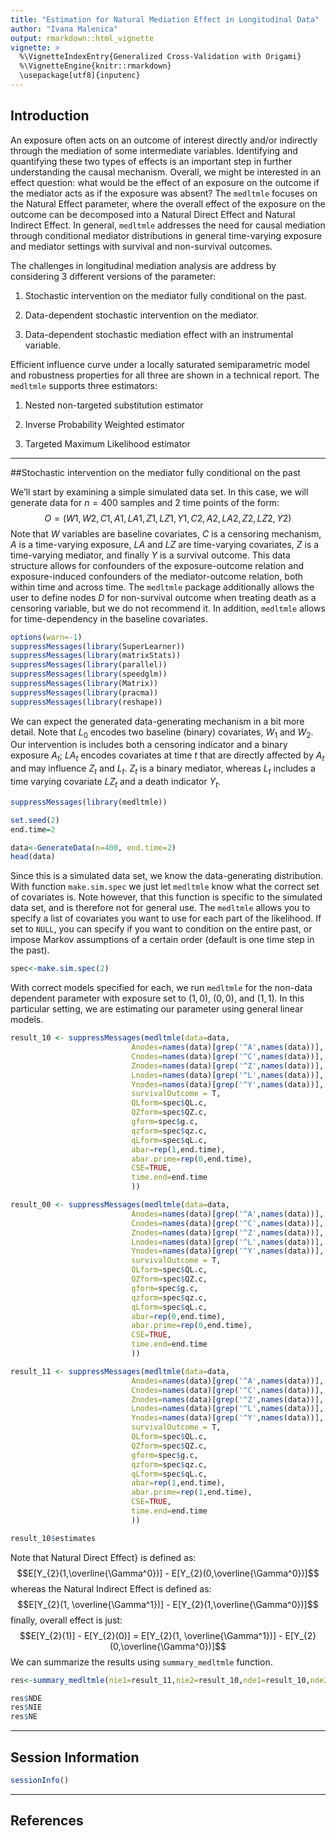 ```yaml
---
title: "Estimation for Natural Mediation Effect in Longitudinal Data"
author: "Ivana Malenica"
output: rmarkdown::html_vignette
vignette: >
  %\VignetteIndexEntry{Generalized Cross-Validation with Origami}
  %\VignetteEngine{knitr::rmarkdown}
  \usepackage[utf8]{inputenc}
---
```


## Introduction

An exposure often acts on an outcome of interest directly and/or indirectly through the mediation of some intermediate variables. Identifying and quantifying these two types of effects is an important step in further understanding the causal mechanism. Overall, we might be interested in an effect question: what would be the effect of an exposure on the outcome if the mediator acts as if the exposure was absent? The `medltmle` focuses on the Natural Effect parameter, where the overall effect of the exposure on the outcome can be decomposed into a Natural Direct Effect and Natural Indirect Effect. In general, `medltmle` addresses the need for causal mediation through conditional mediator distributions in general time-varying exposure and mediator settings with survival and non-survival outcomes. 

The challenges in longitudinal mediation analysis are address by considering 3 different versions of the parameter:

1. Stochastic intervention on the mediator fully conditional on the past.

2. Data-dependent stochastic intervention on the mediator.

3. Data-dependent stochastic mediation effect with an instrumental variable.

Efficient influence curve under a locally saturated semiparametric model and robustness properties for all three are shown in a technical report. The `medltmle` supports three estimators:

1. Nested non-targeted substitution estimator 

2. Inverse Probability Weighted estimator

3. Targeted Maximum Likelihood estimator 

---

##Stochastic intervention on the mediator fully conditional on the past

We'll start by examining a simple simulated data set. In this case, we will generate data for $n=400$ samples and $2$ time points of the form: $$O=(W1,W2,C1,A1,LA1,Z1,LZ1,Y1,C2,A2,LA2,Z2,LZ2,Y2)$$ Note that $W$ variables are baseline covariates, $C$ is a censoring mechanism, $A$ is a time-varying exposure, $LA$ and $LZ$ are time-varying covariates, $Z$ is a time-varying mediator, and finally $Y$ is a survival outcome. This data structure allows for confounders of the exposure-outcome relation and exposure-induced confounders of the mediator-outcome relation, both within time and across time. The `medltmle` package additionally allows the user to define nodes $D$ for non-survival outcome when treating death as a censoring variable, but we do not recommend it. In addition, `medltmle` allows for time-dependency in the baseline covariates. 

```r
options(warn=-1)
suppressMessages(library(SuperLearner))
suppressMessages(library(matrixStats))
suppressMessages(library(parallel))
suppressMessages(library(speedglm))
suppressMessages(library(Matrix))
suppressMessages(library(pracma))
suppressMessages(library(reshape))
```

We can expect the generated data-generating mechanism in a bit more detail. Note that $L_0$ encodes two baseline 
(binary) covariates, $W_1$ and $W_2$. Our intervention is includes both a censoring indicator and a binary
exposure $A_t$; $LA_t$ encodes covariates at time $t$ that are directly affected by $A_t$ and may influence
$Z_t$ and $L_t$. $Z_t$ is a binary mediator, whereas $L_t$ includes a time varying covariate  $LZ_t$ and a death indicator $Y_t$. 

```r
suppressMessages(library(medltmle))

set.seed(2)
end.time=2

data<-GenerateData(n=400, end.time=2)
head(data)
```

Since this is a simulated data set, we know the data-generating distribution. With function `make.sim.spec` we just let `medltmle` know what the correct set of covariates is. Note however, that this function is specific to the simulated data set, and is therefore not for general use. The `medltmle` allows you to specify a list of covariates you want to use for each part of the likelihood. If set to `NULL`, you can specify if you want to condition on the entire past, or impose Markov assumptions of a certain order (default is one time step in the past).  

```r
spec<-make.sim.spec(2)
```

With correct models specified for each, we run `medltmle` for the non-data dependent parameter with exposure set to $(1,0)$, $(0,0)$, and $(1,1)$. In this particular setting, we are estimating our parameter using general linear models. 

```r
result_10 <- suppressMessages(medltmle(data=data,
                           Anodes=names(data)[grep('^A',names(data))],
                           Cnodes=names(data)[grep('^C',names(data))],
                           Znodes=names(data)[grep('^Z',names(data))],
                           Lnodes=names(data)[grep('^L',names(data))],
                           Ynodes=names(data)[grep('^Y',names(data))],
                           survivalOutcome = T,
                           QLform=spec$QL.c,
                           QZform=spec$QZ.c,
                           gform=spec$g.c,
                           qzform=spec$qz.c,
                           qLform=spec$qL.c,
                           abar=rep(1,end.time),
                           abar.prime=rep(0,end.time),
                           CSE=TRUE,
                           time.end=end.time
                           ))

result_00 <- suppressMessages(medltmle(data=data,
                           Anodes=names(data)[grep('^A',names(data))],
                           Cnodes=names(data)[grep('^C',names(data))],
                           Znodes=names(data)[grep('^Z',names(data))],
                           Lnodes=names(data)[grep('^L',names(data))],
                           Ynodes=names(data)[grep('^Y',names(data))],
                           survivalOutcome = T,
                           QLform=spec$QL.c,
                           QZform=spec$QZ.c,
                           gform=spec$g.c,
                           qzform=spec$qz.c,
                           qLform=spec$qL.c,
                           abar=rep(0,end.time),
                           abar.prime=rep(0,end.time),
                           CSE=TRUE,
                           time.end=end.time
                           ))

result_11 <- suppressMessages(medltmle(data=data,
                           Anodes=names(data)[grep('^A',names(data))],
                           Cnodes=names(data)[grep('^C',names(data))],
                           Znodes=names(data)[grep('^Z',names(data))],
                           Lnodes=names(data)[grep('^L',names(data))],
                           Ynodes=names(data)[grep('^Y',names(data))],
                           survivalOutcome = T,
                           QLform=spec$QL.c,
                           QZform=spec$QZ.c,
                           gform=spec$g.c,
                           qzform=spec$qz.c,
                           qLform=spec$qL.c,
                           abar=rep(1,end.time),
                           abar.prime=rep(1,end.time),
                           CSE=TRUE,
                           time.end=end.time
                           ))

result_10$estimates
```

\par 

Note that Natural Direct Effect} is defined as: $$E[Y_{2}(1,\overline{\Gamma^0})] - E[Y_{2}(0,\overline{\Gamma^0})]$$ whereas the Natural Indirect Effect is defined as: $$E[Y_{2}(1, \overline{\Gamma^1})] - E[Y_{2}(1,\overline{\Gamma^0})]$$ finally, overall effect is just: $$E[Y_{2}(1)] - E[Y_{2}(0)] = E[Y_{2}(1, \overline{\Gamma^1})] - E[Y_{2}(0,\overline{\Gamma^0})]$$ We can summarize the results using `summary_medltmle` function. 


```r
res<-summary_medltmle(nie1=result_11,nie2=result_10,nde1=result_10,nde2=result_00)

res$NDE
res$NIE
res$NE
```
---

## Session Information

```r
sessionInfo()
```

---

## References
